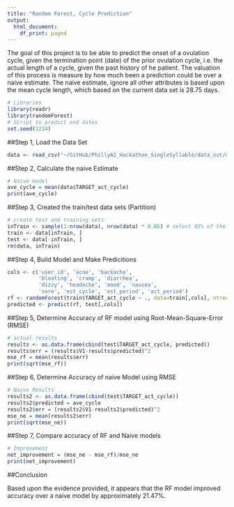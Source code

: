 ```yaml
---
title: "Random Forest, Cycle Prediction"
output:
  html_document:
    df_print: paged
---
```


The goal of this project is to be able to predict the onset of a ovulation cycle, given the termination point (date) of the prior ovulation cycle, i.e. the actual length of a cycle, given the past history of he patient.  The valuation of this process is measure by how much been a prediction could be over a naive estimate.  The naive estimate, ignore all other attributes is based upon the mean cycle length, which based on the current data set is 28.75 days.   

```r
# Libraries 
library(readr)
library(randomForest)
# Script to predict end dates 
set.seed(1234)
```

##Step 1, Load the Data Set 

```r
data <- read_csv("~/GitHub/PhillyAI_Hackathon_SingleSyllable/data_out/model_sample_02.csv")
```

##Step 2, Calculate the naive Estimate 

```r
# Naive model 
ave_cycle = mean(data$TARGET_act_cycle)
print(ave_cycle)
```

##Step 3, Created the train/test data sets (Partition)

```r
# create test and training sets 
inTrain <- sample(1:nrow(data), nrow(data) * 0.85) # select 85% of the items 
train <- data[inTrain, ]
test <- data[-inTrain, ]
rm(data, inTrain)
```

##Step 4, Build Model and Make Predicitions 

```r
cols <- c('user_id', 'acne', 'backache',
          'bloating', 'cramp', 'diarrhea', 
          'dizzy', 'headache', 'mood', 'nausea', 
          'sore', 'est_cycle', 'est_period', 'act_period')
rf <- randomForest(train$TARGET_act_cycle ~ ., data=train[,cols], ntree=200)
predicted <- predict(rf, test[,cols])
```

##Step 5, Determine Accuracy of RF model using Root-Mean-Square-Error (RMSE)

```r
# actual results 
results <- as.data.frame(cbind(test$TARGET_act_cycle, predicted))
results$err = (results$V1-results$predicted)^2
mse_rf = mean(results$err)
print(sqrt(mse_rf))
```

##Step 6, Determine Accuracy of naive Model using RMSE 

```r
# Naive Results 
results2 <- as.data.frame(cbind(test$TARGET_act_cycle))
results2$predicted = ave_cycle
results2$err = (results2$V1-results2$predicted)^2
mse_ne = mean(results2$err)
print(sqrt(mse_ne))

```

##Step 7, Compare accuracy of RF and Naive models 

```r
# Improvement 
net_improvement = (mse_ne - mse_rf)/mse_ne
print(net_improvement)
```

##Conclusion 

Based upon the evidence provided, it appears that the RF model improved accuracy over a naive model by approximately 21.47%. 




